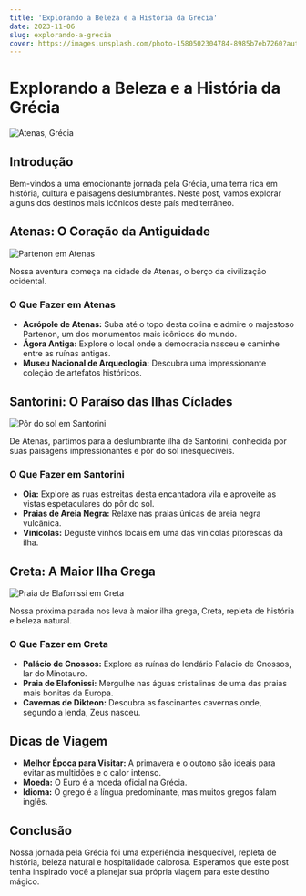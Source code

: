 ```yaml
---
title: 'Explorando a Beleza e a História da Grécia'
date: 2023-11-06
slug: explorando-a-grecia
cover: https://images.unsplash.com/photo-1580502304784-8985b7eb7260?auto=format&fit=crop&q=80&w=2070&ixlib=rb-4.0.3&ixid=M3wxMjA3fDB8MHxwaG90by1wYWdlfHx8fGVufDB8fHx8fA%3D%3D
---
```


# Explorando a Beleza e a História da Grécia

![Atenas, Grécia](https://images.unsplash.com/photo-1580502304784-8985b7eb7260?auto=format&fit=crop&q=80&w=2070&ixlib=rb-4.0.3&ixid=M3wxMjA3fDB8MHxwaG90by1wYWdlfHx8fGVufDB8fHx8fA%3D%3D)

## Introdução

Bem-vindos a uma emocionante jornada pela Grécia, uma terra rica em história, cultura e paisagens deslumbrantes. Neste post, vamos explorar alguns dos destinos mais icônicos deste país mediterrâneo.

## Atenas: O Coração da Antiguidade

![Partenon em Atenas](https://images.unsplash.com/photo-1555993539-1732b0258235?auto=format&fit=crop&q=80&w=2070&ixlib=rb-4.0.3&ixid=M3wxMjA3fDB8MHxwaG90by1wYWdlfHx8fGVufDB8fHx8fA%3D%3D)

Nossa aventura começa na cidade de Atenas, o berço da civilização ocidental. 

### O Que Fazer em Atenas

- **Acrópole de Atenas:** Suba até o topo desta colina e admire o majestoso Partenon, um dos monumentos mais icônicos do mundo.
- **Ágora Antiga:** Explore o local onde a democracia nasceu e caminhe entre as ruínas antigas.
- **Museu Nacional de Arqueologia:** Descubra uma impressionante coleção de artefatos históricos.

## Santorini: O Paraíso das Ilhas Cíclades

![Pôr do sol em Santorini](https://images.unsplash.com/photo-1538364103462-024a43692f10?auto=format&fit=crop&q=80&w=2069&ixlib=rb-4.0.3&ixid=M3wxMjA3fDB8MHxwaG90by1wYWdlfHx8fGVufDB8fHx8fA%3D%3D)

De Atenas, partimos para a deslumbrante ilha de Santorini, conhecida por suas paisagens impressionantes e pôr do sol inesquecíveis.

### O Que Fazer em Santorini

- **Oia:** Explore as ruas estreitas desta encantadora vila e aproveite as vistas espetaculares do pôr do sol.
- **Praias de Areia Negra:** Relaxe nas praias únicas de areia negra vulcânica.
- **Vinícolas:** Deguste vinhos locais em uma das vinícolas pitorescas da ilha.

## Creta: A Maior Ilha Grega

![Praia de Elafonissi em Creta](https://images.unsplash.com/photo-1500198894528-3819de6ad916?auto=format&fit=crop&q=80&w=1932&ixlib=rb-4.0.3&ixid=M3wxMjA3fDB8MHxwaG90by1wYWdlfHx8fGVufDB8fHx8fA%3D%3D)

Nossa próxima parada nos leva à maior ilha grega, Creta, repleta de história e beleza natural.

### O Que Fazer em Creta

- **Palácio de Cnossos:** Explore as ruínas do lendário Palácio de Cnossos, lar do Minotauro.
- **Praia de Elafonissi:** Mergulhe nas águas cristalinas de uma das praias mais bonitas da Europa.
- **Cavernas de Dikteon:** Descubra as fascinantes cavernas onde, segundo a lenda, Zeus nasceu.

## Dicas de Viagem

- **Melhor Época para Visitar:** A primavera e o outono são ideais para evitar as multidões e o calor intenso.
- **Moeda:** O Euro é a moeda oficial na Grécia.
- **Idioma:** O grego é a língua predominante, mas muitos gregos falam inglês.

## Conclusão

Nossa jornada pela Grécia foi uma experiência inesquecível, repleta de história, beleza natural e hospitalidade calorosa. Esperamos que este post tenha inspirado você a planejar sua própria viagem para este destino mágico.
